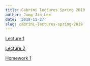 ```yaml
---
title: Cabrini lectures Spring 2019
author: Jung-Jin Lee
date: '2018-11-27'
slug: cabrini-lectures-spring-2019
---
```


[Lecture 1](/Cabrini_lectures/Cabrini_2019_Lecture_1.html)

[Lecture 2](/Cabrini_lectures/Cabrini_2019_Lecture_2.html)

[Homework 1](/Cabrini_lectures/HW1.pdf)